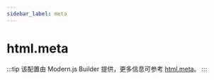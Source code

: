 ```yaml
---
sidebar_label: meta
---
```


# html.meta

:::tip
该配置由 Modern.js Builder 提供，更多信息可参考 [html.meta](https://modernjs.dev/builder/api/config-html.html#htmlmeta)。
:::


<Main />
